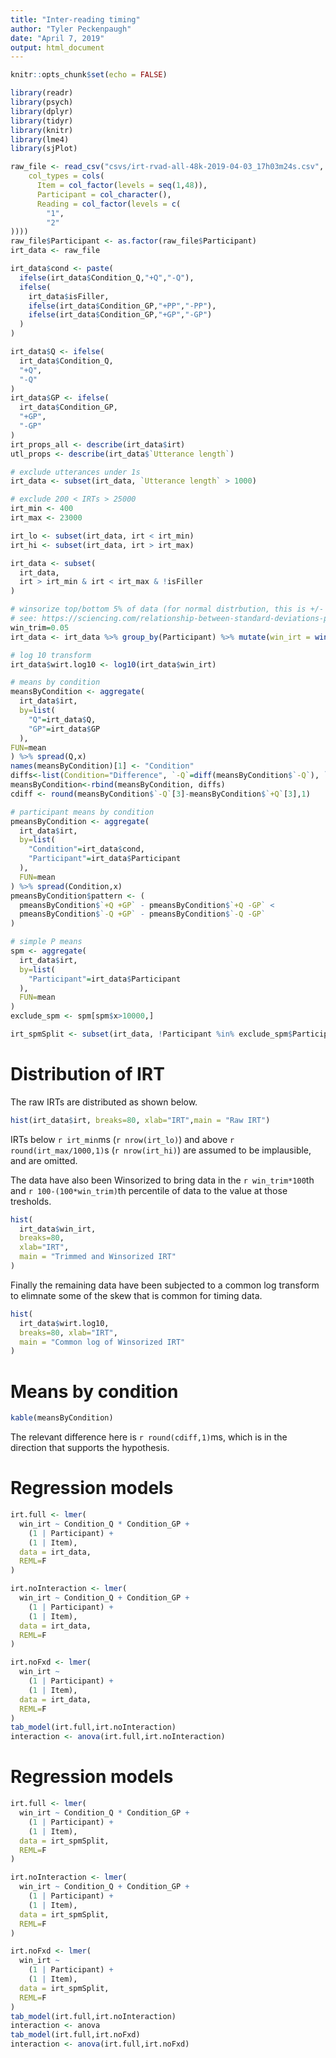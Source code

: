 ```yaml
---
title: "Inter-reading timing"
author: "Tyler Peckenpaugh"
date: "April 7, 2019"
output: html_document
---
```


```r
knitr::opts_chunk$set(echo = FALSE)

library(readr)
library(psych)
library(dplyr)
library(tidyr)
library(knitr)
library(lme4)
library(sjPlot)

raw_file <- read_csv("csvs/irt-rvad-all-48k-2019-04-03_17h03m24s.csv", 
    col_types = cols(
      Item = col_factor(levels = seq(1,48)), 
      Participant = col_character(), 
      Reading = col_factor(levels = c(
        "1", 
        "2"
))))
raw_file$Participant <- as.factor(raw_file$Participant)
irt_data <- raw_file

irt_data$cond <- paste(
  ifelse(irt_data$Condition_Q,"+Q","-Q"),
  ifelse(
    irt_data$isFiller,
    ifelse(irt_data$Condition_GP,"+PP","-PP"),
    ifelse(irt_data$Condition_GP,"+GP","-GP")
  )
)

irt_data$Q <- ifelse(
  irt_data$Condition_Q,
  "+Q",
  "-Q"
)
irt_data$GP <- ifelse(
  irt_data$Condition_GP,
  "+GP",
  "-GP"
)
irt_props_all <- describe(irt_data$irt)
utl_props <- describe(irt_data$`Utterance length`)

# exclude utterances under 1s
irt_data <- subset(irt_data, `Utterance length` > 1000)

# exclude 200 < IRTs > 25000
irt_min <- 400
irt_max <- 23000

irt_lo <- subset(irt_data, irt < irt_min)
irt_hi <- subset(irt_data, irt > irt_max)

irt_data <- subset(
  irt_data, 
  irt > irt_min & irt < irt_max & !isFiller
)

# winsorize top/bottom 5% of data (for normal distrbution, this is +/- 2sd)
# see: https://sciencing.com/relationship-between-standard-deviations-percentiles-8768703.html
win_trim=0.05
irt_data <- irt_data %>% group_by(Participant) %>% mutate(win_irt = winsor(irt, trim=win_trim))

# log 10 transform
irt_data$wirt.log10 <- log10(irt_data$win_irt)

# means by condition
meansByCondition <- aggregate(
  irt_data$irt,
  by=list(
    "Q"=irt_data$Q,
    "GP"=irt_data$GP
  ),
FUN=mean
) %>% spread(Q,x) 
names(meansByCondition)[1] <- "Condition"
diffs<-list(Condition="Difference", `-Q`=diff(meansByCondition$`-Q`), `+Q`= diff(meansByCondition$`+Q`))
meansByCondition<-rbind(meansByCondition, diffs)
cdiff <- round(meansByCondition$`-Q`[3]-meansByCondition$`+Q`[3],1)

# participant means by condition
pmeansByCondition <- aggregate(
  irt_data$irt,
  by=list(
    "Condition"=irt_data$cond,
    "Participant"=irt_data$Participant
  ),
  FUN=mean
) %>% spread(Condition,x) 
pmeansByCondition$pattern <- (
  pmeansByCondition$`+Q +GP` - pmeansByCondition$`+Q -GP` <
  pmeansByCondition$`-Q +GP` - pmeansByCondition$`-Q -GP`
) 

# simple P means
spm <- aggregate(
  irt_data$irt,
  by=list(
    "Participant"=irt_data$Participant
  ),
  FUN=mean
) 
exclude_spm <- spm[spm$x>10000,]

irt_spmSplit <- subset(irt_data, !Participant %in% exclude_spm$Participant)

```

# Distribution of IRT

The raw IRTs are distributed as shown below.

```r
hist(irt_data$irt, breaks=80, xlab="IRT",main = "Raw IRT")
```

IRTs below `r irt_min`ms (`r nrow(irt_lo)`) and above `r round(irt_max/1000,1)`s (`r nrow(irt_hi)`) are assumed to be implausible, and are omitted.

The data have also been Winsorized to bring data in the `r win_trim*100`th and `r 100-(100*win_trim)`th percentile of data to the value at those tresholds.

```r
hist(
  irt_data$win_irt, 
  breaks=80, 
  xlab="IRT",
  main = "Trimmed and Winsorized IRT"
)
```

Finally the remaining data have been subjected to a common log transform to elimnate some of the skew that is common for timing data.

```r
hist(
  irt_data$wirt.log10, 
  breaks=80, xlab="IRT",
  main = "Common log of Winsorized IRT"
)
```

# Means by condition

```r
kable(meansByCondition)
```

The relevant difference here is `r round(cdiff,1)`ms, which is in the direction that supports the hypothesis.

# Regression models

```r

irt.full <- lmer(
  win_irt ~ Condition_Q * Condition_GP + 
    (1 | Participant) + 
    (1 | Item),
  data = irt_data,
  REML=F
)

irt.noInteraction <- lmer(
  win_irt ~ Condition_Q + Condition_GP + 
    (1 | Participant) + 
    (1 | Item),
  data = irt_data,
  REML=F
)

irt.noFxd <- lmer(
  win_irt ~
    (1 | Participant) + 
    (1 | Item),
  data = irt_data,
  REML=F
)
tab_model(irt.full,irt.noInteraction)
interaction <- anova(irt.full,irt.noInteraction)
```

# Regression models

```r

irt.full <- lmer(
  win_irt ~ Condition_Q * Condition_GP + 
    (1 | Participant) + 
    (1 | Item),
  data = irt_spmSplit,
  REML=F
)

irt.noInteraction <- lmer(
  win_irt ~ Condition_Q + Condition_GP + 
    (1 | Participant) + 
    (1 | Item),
  data = irt_spmSplit,
  REML=F
)

irt.noFxd <- lmer(
  win_irt ~
    (1 | Participant) + 
    (1 | Item),
  data = irt_spmSplit,
  REML=F
)
tab_model(irt.full,irt.noInteraction)
interaction <- anova
tab_model(irt.full,irt.noFxd)
interaction <- anova(irt.full,irt.noFxd)
```

```r

```